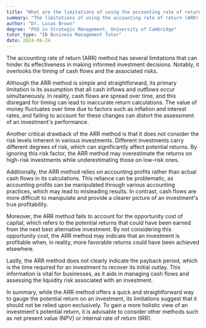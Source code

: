 ```yaml
---
title: "What are the limitations of using the accounting rate of return (ARR) method?"
summary: "The limitations of using the accounting rate of return (ARR) method include its disregard for cash flow timing and risk."
author: "Dr. Lucas Brown"
degree: "PhD in Strategic Management, University of Cambridge"
tutor_type: "IB Business Management Tutor"
date: 2024-06-24
---
```


The accounting rate of return (ARR) method has several limitations that can hinder its effectiveness in making informed investment decisions. Notably, it overlooks the timing of cash flows and the associated risks.

Although the ARR method is simple and straightforward, its primary limitation is its assumption that all cash inflows and outflows occur simultaneously. In reality, cash flows are spread over time, and this disregard for timing can lead to inaccurate return calculations. The value of money fluctuates over time due to factors such as inflation and interest rates, and failing to account for these changes can distort the assessment of an investment's performance.

Another critical drawback of the ARR method is that it does not consider the risk levels inherent in various investments. Different investments carry different degrees of risk, which can significantly affect potential returns. By ignoring this risk factor, the ARR method may overestimate the returns on high-risk investments while underestimating those on low-risk ones.

Additionally, the ARR method relies on accounting profits rather than actual cash flows in its calculations. This reliance can be problematic, as accounting profits can be manipulated through various accounting practices, which may lead to misleading results. In contrast, cash flows are more difficult to manipulate and provide a clearer picture of an investment's true profitability.

Moreover, the ARR method fails to account for the opportunity cost of capital, which refers to the potential returns that could have been earned from the next best alternative investment. By not considering this opportunity cost, the ARR method may indicate that an investment is profitable when, in reality, more favorable returns could have been achieved elsewhere.

Lastly, the ARR method does not clearly indicate the payback period, which is the time required for an investment to recover its initial outlay. This information is vital for businesses, as it aids in managing cash flows and assessing the liquidity risk associated with an investment.

In summary, while the ARR method offers a quick and straightforward way to gauge the potential return on an investment, its limitations suggest that it should not be relied upon exclusively. To gain a more holistic view of an investment's potential return, it is advisable to consider other methods such as net present value (NPV) or internal rate of return (IRR).
    